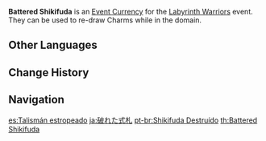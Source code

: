 {{Item Infobox
|id           = 000132
|image        = Item Battered Shikifuda.png
|type         = Event Items
|group        = Event Currencies
|quality      = 3
|description  = Shikifuda that have become terribly tattered. The intricate, esoteric charms have long ago become blurred and cannot be used in combat. However, the energy within these shikifuda is still sufficient to activate Charm Emplacements.<br>Use these items in the Labyrinth Warriors event to re-draw Charms.
|source1      = [[Labyrinth Warriors]] Event
|event        = Labyrinth Warriors
}}
'''Battered Shikifuda''' is an [[Event Currency]] for the [[Labyrinth Warriors]] event. They can be used to re-draw Charms while in the domain.

==Other Languages==
{{Other Languages
|en      = Battered Shikifuda
|zhs     = 残悴之式札
|zhs_rm  = Cáncuì zhī Shìzhá
|zht     = 殘悴之式札
|zht_rm  = Cáncuì zhī Shìzhá
|zh_tl   = Destroyed Shikifuda
|ja      = 破れた式札
|ja_rm   = Yabureta Shikifuda
|ja_tl   = Destroyed Shikifuda
|ko      = 닳아버린 시키패
|ko_tl   = Worn Out Shikifuda
|es      = Talismán estropeado
|es_tl   = Damaged Talisman
|fr      = Sortilège abîmé
|fr_tl   = Damaged Magic Spell
|ru      = Опустошённый сикифуда
|ru_tl   = Empty Shikifuda
|th      = Battered Shikifuda
|vi      = Shikifuda Tan Nát
|vi_tl   = 
|de      = Abgegriffene Shikifuda
|de_tl   = Battered Shikifuda
|id      = Battered Shikifuda
|pt      = Shikifuda Destruído
|pt_tl   = Destroyed Shikifuda
}}

==Change History==
{{Change History|2.2}}

==Navigation==
{{Precious Navbox|Currency}}

[[es:Talismán estropeado]]
[[ja:破れた式札]]
[[pt-br:Shikifuda Destruído]]
[[th:Battered Shikifuda]]